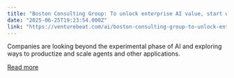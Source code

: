 ```yaml
---
title: "Boston Consulting Group: To unlock enterprise AI value, start with the data you’ve been ignoring"
date: "2025-06-25T19:23:54.000Z"
link: "https://venturebeat.com/ai/boston-consulting-group-to-unlock-enterprise-ai-value-start-with-the-data-youve-been-ignoring/"
---
```


Companies are looking beyond the experimental phase of AI and exploring ways to productize and scale agents and other applications. 

[Read more](https://venturebeat.com/ai/boston-consulting-group-to-unlock-enterprise-ai-value-start-with-the-data-youve-been-ignoring/)
